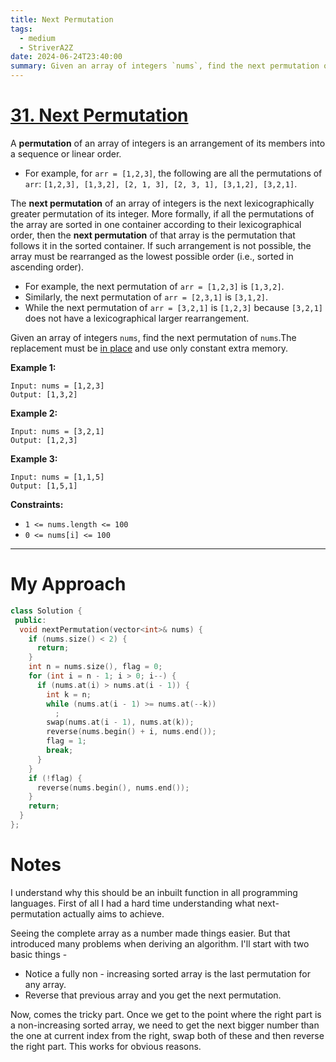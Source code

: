 ```yaml
---
title: Next Permutation
tags:
  - medium
  - StriverA2Z
date: 2024-06-24T23:40:00
summary: Given an array of integers `nums`, find the next permutation of `nums`.The replacement must be in place and use only constant extra memory.
---
```


# [31. Next Permutation](https://leetcode.com/problems/next-permutation/description/)

A **permutation** of an array of integers is an arrangement of its members into a sequence or linear order.

- For example, for `arr = [1,2,3]`, the following are all the permutations of `arr`: `[1,2,3], [1,3,2], [2, 1, 3], [2, 3, 1], [3,1,2], [3,2,1]`.

The **next permutation** of an array of integers is the next lexicographically greater permutation of its integer. More formally, if all the permutations of the array are sorted in one container according to their lexicographical order, then the **next permutation** of that array is the permutation that follows it in the sorted container. If such arrangement is not possible, the array must be rearranged as the lowest possible order (i.e., sorted in ascending order).

- For example, the next permutation of `arr = [1,2,3]` is `[1,3,2]`.
- Similarly, the next permutation of `arr = [2,3,1]` is `[3,1,2]`.
- While the next permutation of `arr = [3,2,1]` is `[1,2,3]` because `[3,2,1]` does not have a lexicographical larger rearrangement.

Given an array of integers `nums`, find the next permutation of `nums`.The replacement must be [in place](http://en.wikipedia.org/wiki/In-place_algorithm) and use only constant extra memory.

**Example 1:**

```
Input: nums = [1,2,3]
Output: [1,3,2]
```

**Example 2:**

```
Input: nums = [3,2,1]
Output: [1,2,3]
```

**Example 3:**

```
Input: nums = [1,1,5]
Output: [1,5,1]
```

**Constraints:**

- `1 <= nums.length <= 100`
- `0 <= nums[i] <= 100`

---

# My Approach

```cpp
class Solution {
 public:
  void nextPermutation(vector<int>& nums) {
    if (nums.size() < 2) {
      return;
    }
    int n = nums.size(), flag = 0;
    for (int i = n - 1; i > 0; i--) {
      if (nums.at(i) > nums.at(i - 1)) {
        int k = n;
        while (nums.at(i - 1) >= nums.at(--k))
          ;
        swap(nums.at(i - 1), nums.at(k));
        reverse(nums.begin() + i, nums.end());
        flag = 1;
        break;
      }
    }
    if (!flag) {
      reverse(nums.begin(), nums.end());
    }
    return;
  }
};
```

# Notes

I understand why this should be an inbuilt function in all programming languages. First of all I had a hard time understanding what next-permutation actually aims to achieve.

Seeing the complete array as a number made things easier. But that introduced many problems when deriving an algorithm. I'll start with two basic things -

- Notice a fully non - increasing sorted array is the last permutation for any array.
- Reverse that previous array and you get the next permutation.

Now, comes the tricky part. Once we get to the point where the right part is a non-increasing sorted array, we need to get the next bigger number than the one at current index from the right, swap both of these and then reverse the right part. This works for obvious reasons.
